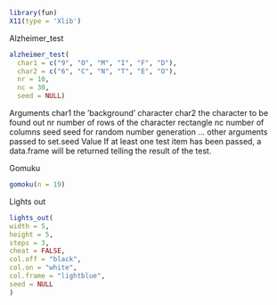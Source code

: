 ```r
library(fun)
X11(type = 'Xlib') 
```

Alzheimer_test
```r
alzheimer_test(
  char1 = c("9", "O", "M", "I", "F", "D"),
  char2 = c("6", "C", "N", "T", "E", "O"),
  nr = 10,
  nc = 30,
  seed = NULL)
```
Arguments
char1 the ’background’ character
char2 the character to be found out
nr number of rows of the character rectangle
nc number of columns
seed seed for random number generation
... other arguments passed to set.seed
Value
If at least one test item has been passed, a data.frame will be returned telling the result of the test.

Gomuku
```r
gomoku(n = 19)
```

Lights out
```r
lights_out(
width = 5,
height = 5,
steps = 3,
cheat = FALSE,
col.off = "black",
col.on = "white",
col.frame = "lightblue",
seed = NULL
)
```

